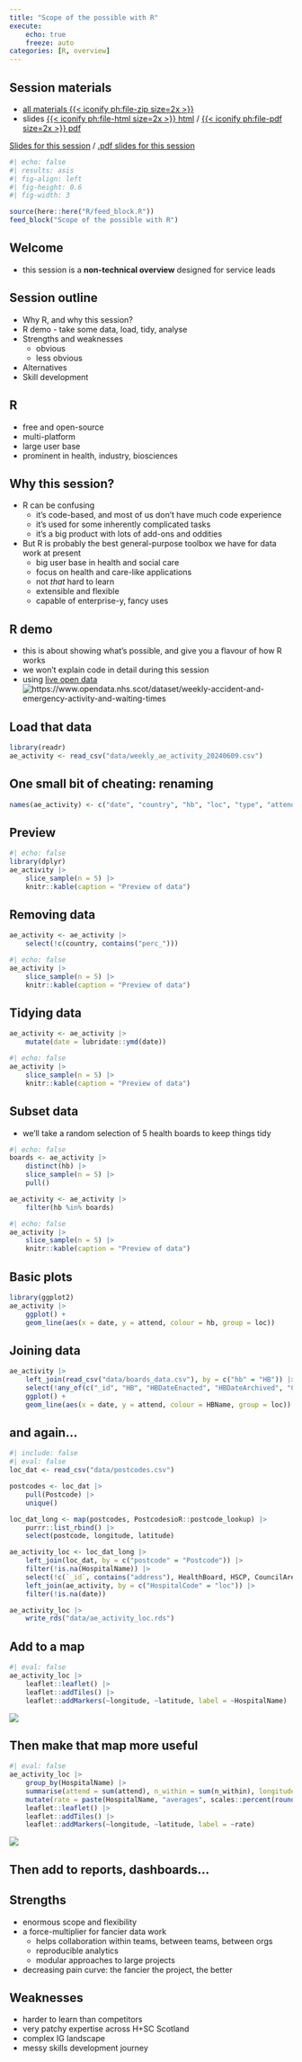 ---
title: "Scope of the possible with R"
execute:
    echo: true
    freeze: auto
categories: [R, overview]
---

:::{.callout-note collapse=false appearance='default' icon=true}
## Session materials
+ [all materials {{< iconify ph:file-zip size=2x >}}](src/scope_of_the_possible_with_r.zip)
+ slides [{{< iconify ph:file-html size=2x >}} html](src/scope_of_the_possible_with_r.html) / [{{< iconify ph:file-pdf size=2x >}} pdf](src/scope_of_the_possible_with_r.pdf)
:::


[Slides for this session](src/scope_of_the_possible_with_r.html) / [.pdf slides for this session](src/scope_of_the_possible_with_r.pdf)

```{r}
#| echo: false
#| results: asis
#| fig-align: left
#| fig-height: 0.6
#| fig-width: 3

source(here::here("R/feed_block.R"))
feed_block("Scope of the possible with R")
```

## Welcome

-   this session is a **non-technical overview** designed for service leads

## Session outline

-   Why R, and why this session?
-   R demo - take some data, load, tidy, analyse
-   Strengths and weaknesses
    -   obvious
    -   less obvious
-   Alternatives
-   Skill development

## R

-   free and open-source
-   multi-platform
-   large user base
-   prominent in health, industry, biosciences

## Why this session?

-   R can be confusing
    -   it's code-based, and most of us don't have much code experience
    -   it's used for some inherently complicated tasks
    -   it's a big product with lots of add-ons and oddities
-   But R is probably the best general-purpose toolbox we have for data work at present
    -   big user base in health and social care
    -   focus on health and care-like applications
    -   not *that* hard to learn
    -   extensible and flexible
    -   capable of enterprise-y, fancy uses

## R demo

-   this is about showing what's possible, and give you a flavour of how R works
-   we won't explain code in detail during this session
-   using [live open data](https://www.opendata.nhs.scot/dataset/weekly-accident-and-emergency-activity-and-waiting-times) </br> ![https://www.opendata.nhs.scot/dataset/weekly-accident-and-emergency-activity-and-waiting-times](../src/images/clipboard-776150275.png)

## Load that data

```{r}
library(readr)
ae_activity <- read_csv("data/weekly_ae_activity_20240609.csv")
```

## One small bit of cheating: renaming

```{r}
names(ae_activity) <- c("date", "country", "hb", "loc", "type", "attend", "n_within", "n_4", "perc_4", "n_8", "perc_8", "n_12", "perc_12")
```

## Preview

```{r}
#| echo: false
library(dplyr)
ae_activity |>
    slice_sample(n = 5) |>
    knitr::kable(caption = "Preview of data")

```

## Removing data

```{r}
ae_activity <- ae_activity |>
    select(!c(country, contains("perc_")))

```

```{r}
#| echo: false
ae_activity |>
    slice_sample(n = 5) |>
    knitr::kable(caption = "Preview of data")

```

## Tidying data

```{r}
ae_activity <- ae_activity |>
    mutate(date = lubridate::ymd(date))

```

```{r}
#| echo: false
ae_activity |>
    slice_sample(n = 5) |>
    knitr::kable(caption = "Preview of data")

```

## Subset data

-   we'll take a random selection of 5 health boards to keep things tidy

```{r}
#| echo: false
boards <- ae_activity |>
    distinct(hb) |>
    slice_sample(n = 5) |>
    pull()

```

```{r}
ae_activity <- ae_activity |>
    filter(hb %in% boards)

```

```{r}
#| echo: false
ae_activity |>
    slice_sample(n = 5) |>
    knitr::kable(caption = "Preview of data")

```

## Basic plots

```{r}
library(ggplot2)
ae_activity |>
    ggplot() +
    geom_line(aes(x = date, y = attend, colour = hb, group = loc)) 

```

## Joining data

```{r}
ae_activity |>
    left_join(read_csv("data/boards_data.csv"), by = c("hb" = "HB")) |>
    select(!any_of(c("_id", "HB", "HBDateEnacted", "HBDateArchived", "Country"))) |>
    ggplot() +
    geom_line(aes(x = date, y = attend, colour = HBName, group = loc))
```

## and again...

```{r}
#| include: false
#| eval: false
loc_dat <- read_csv("data/postcodes.csv")

postcodes <- loc_dat |>
    pull(Postcode) |>
    unique() 

loc_dat_long <- map(postcodes, PostcodesioR::postcode_lookup) |>
    purrr::list_rbind() |>
    select(postcode, longitude, latitude)

ae_activity_loc <- loc_dat_long |>
    left_join(loc_dat, by = c("postcode" = "Postcode")) |>
    filter(!is.na(HospitalName)) |>
    select(!c(`_id`, contains("address"), HealthBoard, HSCP, CouncilArea, IntermediateZone, DataZone)) |>
    left_join(ae_activity, by = c("HospitalCode" = "loc")) |>
    filter(!is.na(date))

ae_activity_loc |>
    write_rds("data/ae_activity_loc.rds")

```

## Add to a map

```{r}
#| eval: false
ae_activity_loc |>
    leaflet::leaflet() |>
    leaflet::addTiles() |>
    leaflet::addMarkers(~longitude, ~latitude, label = ~HospitalName)

```

![](../src/images/clipboard-4119151148.png)

## Then make that map more useful

```{r}
#| eval: false
ae_activity_loc |>
    group_by(HospitalName) |>
    summarise(attend = sum(attend), n_within = sum(n_within), longitude = min(longitude), latitude = min(latitude)) |>
    mutate(rate = paste(HospitalName, "averages", scales::percent(round(n_within / attend, 1)))) |>
    leaflet::leaflet() |>
    leaflet::addTiles() |>
    leaflet::addMarkers(~longitude, ~latitude, label = ~rate)
```


![](../src/images/clipboard-4119151148.png)

## Then add to reports, dashboards...

## Strengths

-   enormous scope and flexibility
-   a force-multiplier for fancier data work
    -   helps collaboration within teams, between teams, between orgs
    -   reproducible analytics
    -   modular approaches to large projects
-   decreasing pain curve: the fancier the project, the better

## Weaknesses

-   harder to learn than competitors
-   very patchy expertise across H+SC Scotland
-   complex IG landscape
-   messy skills development journey

